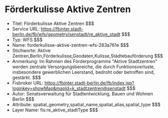 # Förderkulisse Aktive Zentren
- Titel: Förderkulisse Aktive Zentren $$$
- Service URL: https://fbinter.stadt-berlin.de/fb/wfs/geometry/senstadt/re_aktive_stadt $$$
- Typ: WFS $$$
- Name: forderkulisse-aktive-zentren-wfs-283a761e $$$
- Stichworte: Aktive Zentren,Berlin,Förderkulisse,Geodaten,Kulisse,Städtebauförderung $$$
- Anmerkung: Im Rahmen des Förderprogramms "Aktive Stadtzentren" werden zentrale Versorgungsbereiche, die durch Funktionsverluste, insbesondere gewerblichen Leerstand, bedroht oder betroffen sind, gestärkt. $$$
- Fisbroker URL: https://fbinter.stadt-berlin.de/fb/index.jsp?loginkey=showMap&mapId=k_stadtzentren@senstadt $$$
- Autor: Senatsverwaltung für Stadtentwicklung, Bauen und Wohnen Berlin $$$
- Attribute: spatial_geometry,spatial_name,spatial_alias,spatial_type $$$
- Layer Name: fis:re_aktive_stadtType $$$

